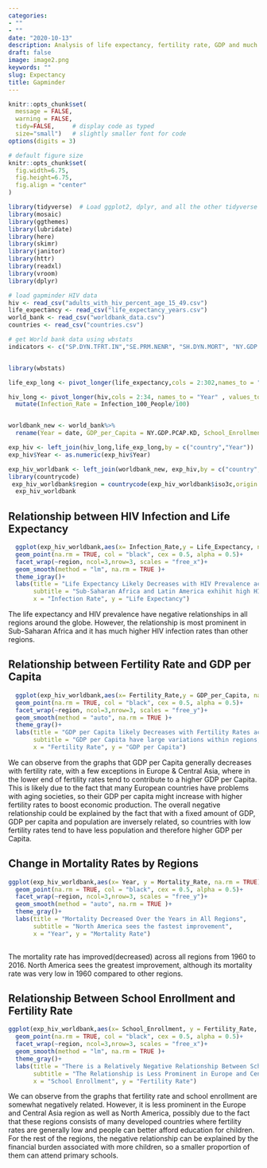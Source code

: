 ```yaml
---
categories:
- ""
- ""
date: "2020-10-13"
description: Analysis of life expectancy, fertility rate, GDP and much more
draft: false
image: image2.png
keywords: ""
slug: Expectancy
title: Gapminder
---
```


```r
knitr::opts_chunk$set(
  message = FALSE, 
  warning = FALSE, 
  tidy=FALSE,     # display code as typed
  size="small")   # slightly smaller font for code
options(digits = 3)

# default figure size
knitr::opts_chunk$set(
  fig.width=6.75, 
  fig.height=6.75,
  fig.align = "center"
)
```


```r
library(tidyverse)  # Load ggplot2, dplyr, and all the other tidyverse packages
library(mosaic)
library(ggthemes)
library(lubridate)
library(here)
library(skimr)
library(janitor)
library(httr)
library(readxl)
library(vroom)
library(dplyr)
```

```r

# load gapminder HIV data
hiv <- read_csv("adults_with_hiv_percent_age_15_49.csv")
life_expectancy <- read_csv("life_expectancy_years.csv")
world_bank <- read_csv("worldbank_data.csv")
countries <- read_csv("countries.csv")

# get World bank data using wbstats
indicators <- c("SP.DYN.TFRT.IN","SE.PRM.NENR", "SH.DYN.MORT", "NY.GDP.PCAP.KD")


library(wbstats)

```

```r

life_exp_long <- pivot_longer(life_expectancy,cols = 2:302,names_to = "Year", values_to = "Life_Expectancy")

hiv_long <- pivot_longer(hiv,cols = 2:34, names_to = "Year" , values_to = "Infection_100_People") %>%
  mutate(Infection_Rate = Infection_100_People/100)


worldbank_new <- world_bank%>%
  rename(Year = date, GDP_per_Capita = NY.GDP.PCAP.KD, School_Enrollment = SE.PRM.NENR, Mortality_Rate = SH.DYN.MORT, Fertility_Rate = SP.DYN.TFRT.IN)

exp_hiv <- left_join(hiv_long,life_exp_long,by = c("country","Year"))
exp_hiv$Year <- as.numeric(exp_hiv$Year)

exp_hiv_worldbank <- left_join(worldbank_new, exp_hiv,by = c("country","Year"), na.rm = TRUE)
library(countrycode)
 exp_hiv_worldbank$region = countrycode(exp_hiv_worldbank$iso3c,origin = "iso3c", destination = "region")
  exp_hiv_worldbank


```

## Relationship between HIV Infection and Life Expectancy
```r
  ggplot(exp_hiv_worldbank,aes(x= Infection_Rate,y = Life_Expectancy, na.rm = TRUE))+
  geom_point(na.rm = TRUE, col = "black", cex = 0.5, alpha = 0.5)+
  facet_wrap(~region, ncol=3,nrow=3, scales = "free_x")+
  geom_smooth(method = "lm", na.rm = TRUE )+
  theme_igray()+
  labs(title = "Life Expectancy Likely Decreases with HIV Prevalence across Regions", 
       subtitle = "Sub-Saharan Africa and Latin America exhihit high HIV Infections", 
       x = "Infection Rate", y = "Life Expectancy")

```

The life expectancy and HIV prevalence have negative relationships in all regions around the globe. However, the relationship is most prominent in Sub-Saharan Africa and it has much higher HIV infection rates than other regions.

## Relationship between Fertility Rate and GDP per Capita
```r
  ggplot(exp_hiv_worldbank,aes(x= Fertility_Rate,y = GDP_per_Capita, na.rm = TRUE))+
  geom_point(na.rm = TRUE, col = "black", cex = 0.5, alpha = 0.5)+
  facet_wrap(~region, ncol=3,nrow=3, scales = "free_y")+
  geom_smooth(method = "auto", na.rm = TRUE )+
  theme_gray()+
  labs(title = "GDP per Capita likely Decreases with Fertility Rates across Regions",
       subtitle = "GDP per Capita have large variations within regions, however", 
       x = "Fertility Rate", y = "GDP per Capita")

```

We can observe from the graphs that GDP per Capita generally decreases with fertility rate, with a few exceptions in Europe & Central Asia, where in the lower end of fertility rates tend to contribute to a higher GDP per Capita. This is likely due to the fact that many European countries have problems with aging societies, so their GDP per capita might increase with higher fertility rates to boost economic production. The overall negative relationship could be explained by the fact that with a fixed amount of GDP, GDP per capita and population are inversely related, so countries with low fertility rates tend to have less population and therefore higher GDP per Capita. 



## Change in Mortality Rates by Regions

```r
  
ggplot(exp_hiv_worldbank,aes(x= Year, y = Mortality_Rate, na.rm = TRUE))+
  geom_point(na.rm = TRUE, col = "black", cex = 0.5, alpha = 0.5)+
  facet_wrap(~region, ncol=3,nrow=3, scales = "free_y")+
  geom_smooth(method = "auto", na.rm = TRUE )+
  theme_gray()+
  labs(title = "Mortality Decreased Over the Years in All Regions", 
       subtitle = "North America sees the fastest improvement", 
       x = "Year", y = "Mortality Rate")
  

```

The mortality rate has improved(decreased) across all regions from 1960 to 2016. North America sees the greatest improvement, although its mortality rate was very low in 1960 compared to other regions. 

## Relationship Between School Enrollment and Fertility Rate

```r
ggplot(exp_hiv_worldbank,aes(x= School_Enrollment, y = Fertility_Rate, na.rm = TRUE))+
  geom_point(na.rm = TRUE, col = "black", cex = 0.5, alpha = 0.5)+
  facet_wrap(~region, ncol=3,nrow=3, scales = "free_x")+
  geom_smooth(method = "lm", na.rm = TRUE )+
  theme_gray()+
  labs(title = "There is a Relatively Negative Relationship Between School Enrollment and Fertility Rate", 
       subtitle = "The Relationship is Less Prominent in Europe and Central Asia", 
       x = "School Enrollment", y = "Fertility Rate")
```

We can observe from the graphs that fertility rate and school enrollment are somewhat negatively related. However, it is less prominent in the Europe and Central Asia region as well as North America, possibly due to the fact that these regions consists of many developed countries where fertility rates are generally low and people can better afford education for children. For the rest of the regions, the negative relationship can be explained by the financial burden associated with more children, so a smaller proportion of them can attend primary schools.
